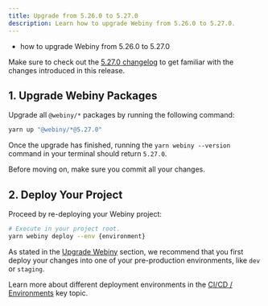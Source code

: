 ```yaml
---
title: Upgrade from 5.26.0 to 5.27.0
description: Learn how to upgrade Webiny from 5.26.0 to 5.27.0.
---
```



<Alert type="success" title="What you’ll learn">

- how to upgrade Webiny from 5.26.0 to 5.27.0

</Alert>

<Alert type="info">

Make sure to check out the [5.27.0 changelog](./changelog) to get familiar with the changes introduced in this release.

</Alert>

## 1. Upgrade Webiny Packages

Upgrade all `@webiny/*` packages by running the following command:

```bash
yarn up "@webiny/*@5.27.0"
```

Once the upgrade has finished, running the `yarn webiny --version` command in your terminal should return `5.27.0`.

<Alert type="info">

Before moving on, make sure you commit all your changes.

</Alert>

## 2. Deploy Your Project

Proceed by re-deploying your Webiny project:

```bash
# Execute in your project root.
yarn webiny deploy --env {environment}
```

<Alert type="warning">

As stated in the [Upgrade Webiny](../upgrade-webiny#pre-production-environments-first) section, we recommend that you first deploy your changes into one of your pre-production environments, like `dev` or `staging`.

</Alert>

<Alert type="info">

Learn more about different deployment environments in the [CI/CD / Environments](../../core-development-concepts/ci-cd/environments) key topic.

</Alert>

